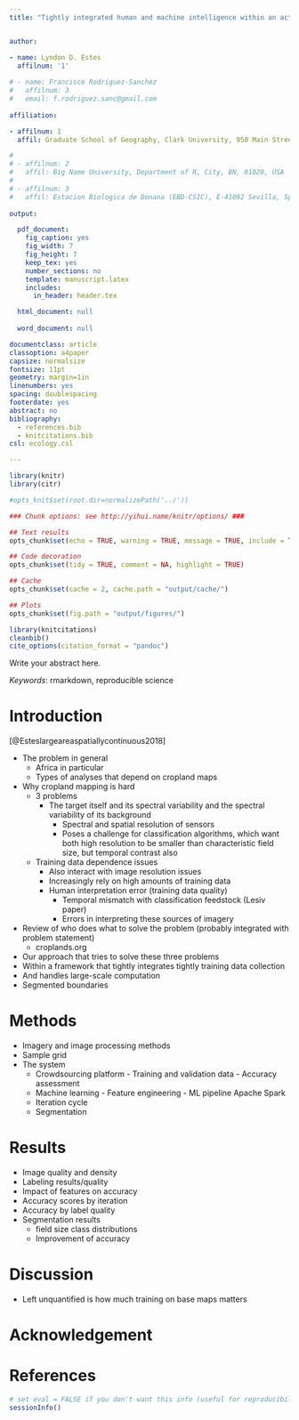 ```yaml
---
title: "Tightly integrated human and machine intelligence within an active learning approach to cropland mapping"


author:  

- name: Lyndon D. Estes
  affilnum: '1'
  
# - name: Francisco Rodriguez-Sanchez 
#   affilnum: 3
#   email: f.rodriguez.sanc@gmail.com
  
affiliation:

- affilnum: 1
  affil: Graduate School of Geography, Clark University, 950 Main Street, Worcester, MA 01610 USA

#   
# - affilnum: 2
#   affil: Big Name University, Department of R, City, BN, 01020, USA
#   
# - affilnum: 3
#   affil: Estacion Biologica de Donana (EBD-CSIC), E-41092 Sevilla, Spain
    
output:

  pdf_document:
    fig_caption: yes
    fig_width: 7
    fig_height: 7
    keep_tex: yes
    number_sections: no
    template: manuscript.latex
    includes:
      in_header: header.tex

  html_document: null
  
  word_document: null

documentclass: article
classoption: a4paper
capsize: normalsize
fontsize: 11pt
geometry: margin=1in
linenumbers: yes
spacing: doublespacing
footerdate: yes
abstract: no
bibliography: 
  - references.bib
  - knitcitations.bib
csl: ecology.csl

---
```



```r

library(knitr)
library(citr)

#opts_knit$set(root.dir=normalizePath('../'))

### Chunk options: see http://yihui.name/knitr/options/ ###

## Text results
opts_chunk$set(echo = TRUE, warning = TRUE, message = TRUE, include = TRUE)

## Code decoration
opts_chunk$set(tidy = TRUE, comment = NA, highlight = TRUE)

## Cache
opts_chunk$set(cache = 2, cache.path = "output/cache/")

## Plots
opts_chunk$set(fig.path = "output/figures/")


```


```r
library(knitcitations)
cleanbib()   
cite_options(citation_format = "pandoc")
```


\singlespace

\vspace{2mm}\hrule

Write your abstract here.

\vspace{3mm}\hrule

*Keywords*: rmarkdown, reproducible science

\doublespace

\bleft


# Introduction

[@Esteslargeareaspatiallycontinuous2018]

- The problem in general 
    - Africa in particular
    - Types of analyses that depend on cropland maps
- Why cropland mapping is hard
    - 3 problems
        - The target itself and its spectral variability and the spectral variability of its background
            - Spectral and spatial resolution of sensors
            - Poses a challenge for classification algorithms, which want both high resolution to be smaller than characteristic field size, but temporal contrast also
    - Training data dependence issues
        - Also interact with image resolution issues
        - Increasingly rely on high amounts of training data
        - Human interpretation error (training data quality)
          - Temporal mismatch with classification feedstock (Lesiv paper)
          - Errors in interpreting these sources of imagery
- Review of who does what to solve the problem (probably integrated with problem statement) 
    - croplands.org
- Our approach that tries to solve these three problems
- Within a framework that tightly integrates tightly training data collection
- And handles large-scale computation
- Segmented boundaries
    
# Methods

- Imagery and image processing methods
- Sample grid
- The system
    - Crowdsourcing platform
          - Training and validation data
          - Accuracy assessment
    - Machine learning
          - Feature engineering
          - ML pipeline Apache Spark
    - Iteration cycle
    - Segmentation

# Results

- Image quality and density
- Labeling results/quality
- Impact of features on accuracy
- Accuracy scores by iteration
- Accuracy by label quality
- Segmentation results 
  - field size class distributions
  - Improvement of accuracy

# Discussion

- Left unquantified is how much training on base maps matters

# Acknowledgement


# References


<!-- ```{r write_citations, cache=FALSE, include=FALSE} -->
<!-- write.bibtex(file="knitcitations.bib") -->
<!-- ``` -->

<div id = "refs"></div>


\eleft

\clearpage


<!-- \listoftables -->


\newpage

<!-- ```{r Table1, results='asis', echo=FALSE, cache=FALSE} -->
<!-- kable(head(iris), caption = "A glimpse of the famous *Iris* dataset.") -->
<!-- ``` -->


\newpage

<!-- ```{r Table2, results='asis', echo=FALSE, cache=FALSE} -->
<!-- kable(mtcars[10:16, ], caption = "Now a subset of mtcars dataset.") -->
<!-- ``` -->


\clearpage

<!-- \listoffigures -->


\newpage

<!-- ```{r Fig1, echo=FALSE, fig.cap="Just my first figure with a very fantastic caption.", cache=FALSE} -->
<!-- x <- rnorm(100) -->
<!-- y <- jitter(x, 1000) -->
<!-- plot(x, y) -->
<!-- ``` -->

\newpage

\blandscape

<!-- ```{r Fig2, echo=FALSE, fig.cap="Second figure in landscape format.", cache=FALSE} -->
<!-- a <- sort(rnorm(100)) -->
<!-- b <- c(rep("Group Small", 35), rep("Group Big", 65)) -->
<!-- boxplot(a ~ b) -->
<!-- ``` -->

\elandscape

\clearpage



```r
# set eval = FALSE if you don't want this info (useful for reproducibility) to appear 
sessionInfo()
```

